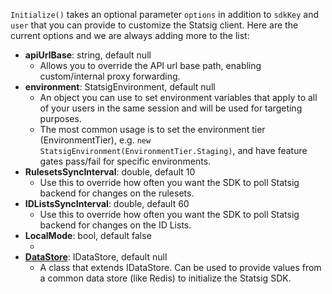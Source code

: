 
`Initialize()` takes an optional parameter `options` in addition to `sdkKey` and `user` that you can provide to customize the Statsig client. Here are the current options and we are always adding more to the list:

- **apiUrlBase**: string, default null
  - Allows you to override the API url base path, enabling custom/internal proxy forwarding.
- **environment**: StatsigEnvironment, default null
  - An object you can use to set environment variables that apply to all of your users in the same session and will be used for targeting purposes.
  - The most common usage is to set the environment tier (EnvironmentTier), e.g. `new StatsigEnvironment(EnvironmentTier.Staging)`, and have feature gates pass/fail for specific environments.
- **RulesetsSyncInterval**: double, default 10
  - Use this to override how often you want the SDK to poll Statsig backend for changes on the rulesets.
- **IDListsSyncInterval**: double, default 60
  - Use this to override how often you want the SDK to poll Statsig backend for changes on the ID Lists.
- **LocalMode**: bool, default false
  - <LocalModeSnippet type="server" />
- [**DataStore**](#data-store): IDataStore, default null
  - A class that extends IDataStore. Can be used to provide values from a common data store (like Redis) to initialize the Statsig SDK.
